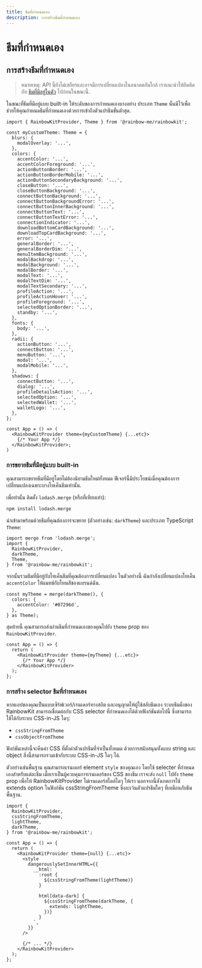 ```yaml
---
title: ธีมที่กำหนดเอง
description: การสร้างธีมที่กำหนดเอง
---
```


# ธีมที่กำหนดเอง

## การสร้างธีมที่กำหนดเอง

> หมายเหตุ: API นี้ยังไม่เสถียรและอาจมีการเปลี่ยนแปลงในอนาคตอันใกล้ เราแนะนำให้ยึดติดกับ [ธีมที่มีอยู่ในตัว](/docs/theming) ไปก่อนในขณะนี้.

ในขณะที่ธีมที่มีอยู่แบบ built-in ให้ระดับของการกำหนดเองบางอย่าง ประเภท `Theme` นั้นมีไว้เพื่อช่วยให้คุณกำหนดธีมที่กำหนดเองด้วยการเข้าถึงตัวแปรธีมขั้นต่ำสุด.

```tsx
import { RainbowKitProvider, Theme } from '@rainbow-me/rainbowkit';

const myCustomTheme: Theme = {
  blurs: {
    modalOverlay: '...',
  },
  colors: {
    accentColor: '...',
    accentColorForeground: '...',
    actionButtonBorder: '...',
    actionButtonBorderMobile: '...',
    actionButtonSecondaryBackground: '...',
    closeButton: '...',
    closeButtonBackground: '...',
    connectButtonBackground: '...',
    connectButtonBackgroundError: '...',
    connectButtonInnerBackground: '...',
    connectButtonText: '...',
    connectButtonTextError: '...',
    connectionIndicator: '...',
    downloadBottomCardBackground: '...',
    downloadTopCardBackground: '...',
    error: '...',
    generalBorder: '...',
    generalBorderDim: '...',
    menuItemBackground: '...',
    modalBackdrop: '...',
    modalBackground: '...',
    modalBorder: '...',
    modalText: '...',
    modalTextDim: '...',
    modalTextSecondary: '...',
    profileAction: '...',
    profileActionHover: '...',
    profileForeground: '...',
    selectedOptionBorder: '...',
    standby: '...',
  },
  fonts: {
    body: '...',
  },
  radii: {
    actionButton: '...',
    connectButton: '...',
    menuButton: '...',
    modal: '...',
    modalMobile: '...',
  },
  shadows: {
    connectButton: '...',
    dialog: '...',
    profileDetailsAction: '...',
    selectedOption: '...',
    selectedWallet: '...',
    walletLogo: '...',
  },
};

const App = () => (
  <RainbowKitProvider theme={myCustomTheme} {...etc}>
    {/* Your App */}
  </RainbowKitProvider>;
)
```

### การขยายธีมที่มีอยู่แบบ built-in

คุณสามารถขยายธีมที่มีอยู่โดยไม่ต้องนิยามธีมใหม่ทั้งหมด ฟีเจอร์นี้มีประโยชน์เมื่อคุณต้องการเปลี่ยนแปลงเฉพาะบางโทเค็นธีมเท่านั้น.

เพื่อทำนั้น ติดตั้ง `lodash.merge` (หรือที่เทียบเท่า):

```bash
npm install lodash.merge
```

นำเข้ามาพร้อมด้วยธีมที่คุณต้องการจะขยาย (ตัวอย่างเช่น: `darkTheme`) และประเภท TypeScript `Theme`:

```tsx
import merge from 'lodash.merge';
import {
  RainbowKitProvider,
  darkTheme,
  Theme,
} from '@rainbow-me/rainbowkit';
```

จากนั้นรวมธีมที่มีอยู่กับโทเค็นธีมที่คุณต้องการเปลี่ยนแปลง ในตัวอย่างนี้ ฉันกำลังเปลี่ยนแปลงโทเค็น `accentColor` ให้แมทช์กับโทนสีของแบรนด์ฉัน.

```tsx
const myTheme = merge(darkTheme(), {
  colors: {
    accentColor: '#07296d',
  },
} as Theme);
```

สุดท้ายนี้ คุณสามารถส่งผ่านธีมที่กำหนดเองของคุณไปยัง `theme` prop ของ `RainbowKitProvider`.

```tsx
const App = () => {
  return (
    <RainbowKitProvider theme={myTheme} {...etc}>
      {/* Your App */}
    </RainbowKitProvider>
  );
};
```

### การสร้าง selector ธีมที่กำหนดเอง

หากแอปของคุณเป็นแบบเซิร์ฟเวอร์/เรนเดอร์ทางสถิต และอนุญาตให้ผู้ใช้สลับธีมเอง ระบบธีมมิ่งของ RainbowKit สามารถเชื่อมต่อกับ CSS selector ที่กำหนดเองได้ด้วยฟังก์ชันต่อไปนี้ ซึ่งสามารถใช้ได้กับระบบ CSS-in-JS ใดๆ:

- `cssStringFromTheme`
- `cssObjectFromTheme`

ฟังก์ชันเหล่านี้จะคืนค่า CSS ที่ตั้งค่าตัวแปรธีมที่จำเป็นทั้งหมด ด้วยการสนับสนุนทั้งแบบ string และ object สิ่งนี้สามารถรวมเข้ากับระบบ CSS-in-JS ใดๆ ได้.

ตัวอย่างเช่นพื้นฐาน คุณสามารถเรนเดอร์ element `style` ของคุณเอง โดยใช้ selecter ที่กำหนดเองสำหรับแต่ละธีม เมื่อเราเป็นผู้ควบคุมการเรนเดอร์ของ CSS ของธีม เราจะส่ง `null` ไปยัง `theme` prop เพื่อให้ RainbowKitProvider ไม่เรนเดอร์สไตล์ใดๆ ให้เรา นอกจากนี้สังเกตการใช้ extends option ในฟังก์ชัน cssStringFromTheme ซึ่งละเว้นตัวแปรธีมใดๆ ที่เหมือนกับธีมพื้นฐาน.

```tsx
import {
  RainbowKitProvider,
  cssStringFromTheme,
  lightTheme,
  darkTheme,
} from '@rainbow-me/rainbowkit';

const App = () => {
  return (
    <RainbowKitProvider theme={null} {...etc}>
      <style
        dangerouslySetInnerHTML={{
          __html: `
            :root {
              ${cssStringFromTheme(lightTheme)}
            }

            html[data-dark] {
              ${cssStringFromTheme(darkTheme, {
                extends: lightTheme,
              })}
            }
          `,
        }}
      />

      {/* ... */}
    </RainbowKitProvider>
  );
};
```
